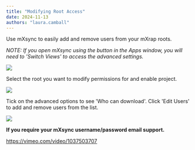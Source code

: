 ```yaml
---
title: "Modifying Root Access"
date: 2024-11-13
authors: "laura.camball"
---
```



Use mXsync to easily add and remove users from your mXrap roots.

_NOTE: If you open mXsync using the button in the Apps window, you will need to 'Switch Views' to access the advanced settings._

![](/img/Picture4.png)

Select the root you want to modify permissions for and enable project.

![](/img/Picture5.png)

Tick on the advanced options to see 'Who can download'. Click 'Edit Users' to add and remove users from the list.

![](/img/Picture6.png)

**If you require your mXsync username/password email support.**

https://vimeo.com/video/1037503707
